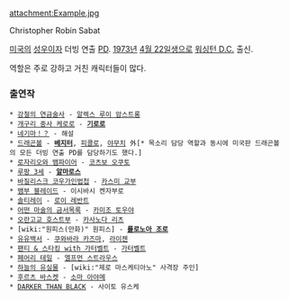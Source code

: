 attachment:Example.jpg

Christopher Robin Sabat

[[미국]]의 [[성우]]이자 더빙 연출 [[PD]]. [[1973년]] [[4월 22일]]생으로 [[워싱턴 D.C.]] 출신.

역할은 주로 강하고 거친 캐릭터들이 많다.

=== 출연작 ===
 * [[강철의 연금술사]] - [[알렉스 루이 암스트롱]]
 * [[개구리 중사 케로로]] - '''[[기로로]]'''
 * [[네기마！？]] - 해설
 * [[드래곤볼]] - '''[[베지터]]''', [[피콜로]], [[야무치]] 外[* 목소리 담당 역할과 동시에 미국판 드래곤볼의 모든 더빙 연출 PD를 담당하기도 했다.]
 * [[로자리오와 뱀파이어]] - [[코츠보 오쿠토]]
 * [[루팡 3세]] - '''[[알마로스]]'''
 * [[바질리스크 코우가인법첩]] - [[카스미 교부]]
 * [[뱀부 블레이드]] - 이시바시 켄자부로
 * [[솔티레이]] - [[로이 레반트]]
 * [[어떤 마술의 금서목록]] - [[카미조 토우야]]
 * [[오란고교 호스트부]] - [[카사노다 리츠]]
 * [wiki:"원피스(만화)" 원피스] - '''[[롤로노아 조로]]'''
 * [[유유백서]] - [[쿠와바라 카즈마]], [[라이젠]]
 * [[팬티 & 스타킹 with 가터벨트]] - [[가터벨트]]
 * [[페어리 테일]] - [[엘프먼 스트라우스]]
 * [[하늘의 유실물]] - [wiki:"제로 마스케티아노" 사격장 주인]
 * [[후르츠 바스켓]] - [[소마 아야메]]
 * [[DARKER THAN BLACK]] - 사이토 유스케


